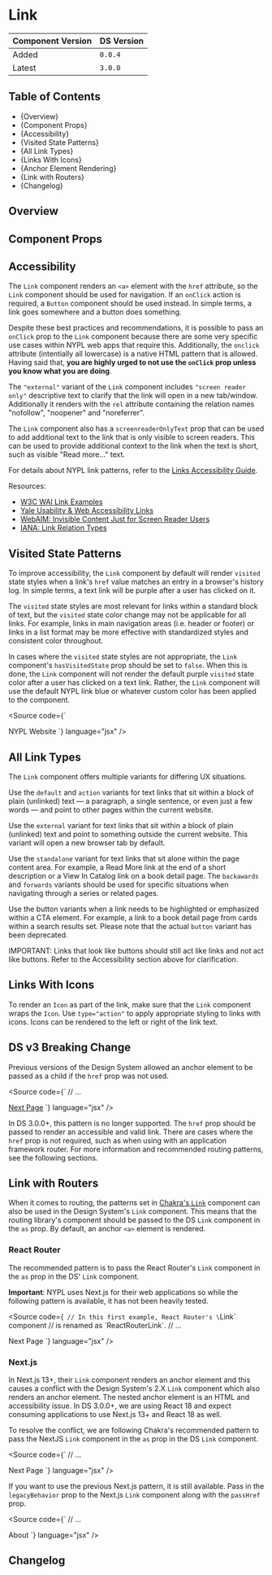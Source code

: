 

<Meta of={LinkStories} />

# Link

| Component Version | DS Version |
| ----------------- | ---------- |
| Added             | `0.0.4`    |
| Latest            | `3.0.0`    |

## Table of Contents

- {<Link href="#overview" target="_self">Overview</Link>}
- {<Link href="#component-props" target="_self">Component Props</Link>}
- {<Link href="#accessibility" target="_self">Accessibility</Link>}
- {<Link href="#visited-state-patterns" target="_self">Visited State Patterns</Link>}
- {<Link href="#all-link-types" target="_self">All Link Types</Link>}
- {<Link href="#links-with-icons" target="_self">Links With Icons</Link>}
- {<Link href="#anchor-element-rendering" target="_self">Anchor Element Rendering</Link>}
- {<Link href="#link-with-routers" target="_self">Link with Routers</Link>}
- {<Link href="#changelog" target="_self">Changelog</Link>}

## Overview

<Description of={LinkStories} />

## Component Props

<Canvas of={LinkStories.WithControls} />

<ArgTypes of={LinkStories.WithControls} />

## Accessibility

The `Link` component renders an `<a>` element with the `href` attribute, so the
`Link` component should be used for navigation. If an `onClick` action is
required, a `Button` component should be used instead. In simple terms, a link
goes somewhere and a button does something.

Despite these best practices and recommendations, it is possible to pass an
`onClick` prop to the `Link` component because there are some very specific use
cases within NYPL web apps that require this. Additionally, the `onclick`
attribute (intentially all lowercase) is a native HTML pattern that is allowed.
Having said that, **you are highly urged to not use the `onClick` prop unless
you know what you are doing**.

The `"external"` variant of the `Link` component includes `"screen reader only"`
descriptive text to clarify that the link will open in a new tab/window.
Additionally it renders with the `rel` attribute containing
the relation names "nofollow", "noopener" and "noreferrer".

<Canvas of={LinkStories.Accessibility} />

The `Link` component also has a `screenreaderOnlyText` prop that can be used to
add additional text to the link that is only visible to screen readers. This can
be used to provide additional context to the link when the text is short, such
as visible "Read more..." text.

For details about NYPL link patterns, refer to the [Links Accessibility
Guide](/?path=/docs/accessibility-guide-links--docs).

Resources:

- [W3C WAI Link Examples](https://www.w3.org/TR/wai-aria-practices-1.1/examples/link/link.html)
- [Yale Usability & Web Accessibility Links](https://usability.yale.edu/web-accessibility/articles/links)
- [WebAIM: Invisible Content Just for Screen Reader Users](https://webaim.org/techniques/css/invisiblecontent/)
- [IANA: Link Relation Types](https://www.iana.org/assignments/link-relations/link-relations.xhtml)

## Visited State Patterns

To improve accessibility, the `Link` component by default will render `visited`
state styles when a link's `href` value matches an entry in a browser's history
log. In simple terms, a text link will be purple after a user has clicked on it.

The `visited` state styles are most relevant for links within a standard block
of text, but the `visited` state color change may not be applicable for all
links. For example, links in main navigation areas (i.e. header or footer) or
links in a list format may be more effective with standardized styles and
consistent color throughout.

In cases where the `visited` state styles are not appropriate, the `Link`
component's `hasVisitedState` prop should be set to `false`. When this is done,
the `Link` component will not render the default purple `visited` state color
after a user has clicked on a text link. Rather, the `Link` component will use
the default NYPL link blue or whatever custom color has been applied to the
component.

<Source
  code={`
<Link
  hasVisitedState={false}
  href="https://nypl.org"
  type="action"
>
  NYPL Website
</Link>
`}
  language="jsx"
/>

## All Link Types

The `Link` component offers multiple variants for differing UX situations.

Use the `default` and `action` variants for text links that sit within a block
of plain (unlinked) text — a paragraph, a single sentence, or even just a few
words — and point to other pages within the current website.

Use the `external` variant for text links that sit within a block of plain
(unlinked) text and point to something outside the current website. This variant
will open a new browser tab by default.

Use the `standalone` variant for text links that sit alone within the page
content area. For example, a Read More link at the end of a short description or
a View In Catalog link on a book detail page. The `backawards` and `forwards`
variants should be used for specific situations when navigating through a series
or related pages.

Use the button variants when a link needs to be highlighted or emphasized within
a CTA element. For example, a link to a book detail page from cards within a
search results set. Please note that the actual `button` variant has been
deprecated.

IMPORTANT: Links that look like buttons should still act like links and not act
like buttons. Refer to the <Link href="#accessibility"
target="_self">Accessibility</Link> section above for clarification.

<Canvas of={LinkStories.AllLinkTypes} />

## Links With Icons

To render an `Icon` as part of the link, make sure that the `Link` component
wraps the `Icon`. Use `type="action"` to apply appropriate styling to
links with icons. Icons can be rendered to the left or right of the link text.

<Canvas of={LinkStories.LinksWithIcons} />

## DS v3 Breaking Change

Previous versions of the Design System allowed an anchor element to be passed
as a child if the `href` prop was not used.

<Source
  code={`
// ...

<Link>
  <a href="#">Next Page</a>
</Link>
`} language="jsx" />

In DS 3.0.0+, this pattern is no longer supported. The `href` prop should be
passed to render an accessible and valid link. There are cases where the `href`
prop is not required, such as when using with an application framework router.
For more information and recommended routing patterns, see the following
sections.

## Link with Routers

When it comes to routing, the patterns set in [Chakra's `Link`](https://chakra-ui.com/docs/components/link)
component can also be used in the Design System's `Link` component. This means
that the routing library's component should be passed to the DS `Link` component
in the `as` prop. By default, an anchor `<a>` element is rendered.

### React Router

The recommended pattern is to pass the React Router's `Link` component in the
`as` prop in the DS' `Link` component.

**Important**: NYPL uses Next.js for their web applications so while the
following pattern is available, it has not been heavily tested.

<Source
  code={`
// In this first example, React Router's \`Link\` component
// is renamed as \`ReactRouterLink\`.
// ...

<Link as={ReactRouterLink} type="action" href="#">
  Next Page
</Link>
`} language="jsx" />

### Next.js

In Next.js 13+, their `Link` component renders an anchor element and this
causes a conflict with the Design System's 2.X `Link` component which also
renders an anchor element. The nested anchor element is an HTML and
accessibility issue. In DS 3.0.0+, we are using React 18 and expect consuming
applications to use Next.js 13+ and React 18 as well.

To resolve the conflict, we are following Chakra's recommended pattern to pass
the NextJS `Link` component in the `as` prop in the DS `Link` component.

<Source
  code={`
// ...

<Link as={NextLink} type="action" href="#">
  Next Page
</Link>
`} language="jsx" />

If you want to use the previous Next.js pattern, it is still available. Pass in
the `legacyBehavior` prop to the Next.js `Link` component along with the
`passHref` prop.

<Source
  code={`
// ...

<NextLink href="/about" passHref legacyBehavior>
  <Link>About</Link>
</NextLink>
`} language="jsx" />

## Changelog

<ComponentChangelogTable changelogData={changelogData} />
